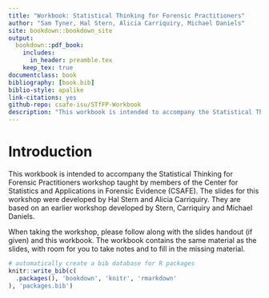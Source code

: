 ```yaml
--- 
title: "Workbook: Statistical Thinking for Forensic Practitioners"
author: "Sam Tyner, Hal Stern, Alicia Carriquiry, Michael Daniels"
site: bookdown::bookdown_site
output:
  bookdown::pdf_book:
    includes:
      in_header: preamble.tex
    keep_tex: true  
documentclass: book
bibliography: [book.bib]
biblio-style: apalike
link-citations: yes
github-repo: csafe-isu/STfFP-Workbook
description: "This workbook is intended to accompany the Statistical Thinking for Forensic Practitioners workshop taught by members of CSAFE."
---
```


# Introduction

This workbook is intended to accompany the Statistical Thinking for Forensic Practitioners workshop taught by members of the Center for Statistics and Applications in Forensic Evidence (CSAFE). The slides for this workshop were developed by Hal Stern and Alicia Carriquiry.  They are based on an earlier workshop developed by Stern, Carriquiry and Michael Daniels.

When taking the workshop, please follow along with the slides handout (if given) and this workbook. The workbook contains the same material as the slides, with room for you to take notes and to fill in the missing material. 


```r
# automatically create a bib database for R packages
knitr::write_bib(c(
  .packages(), 'bookdown', 'knitr', 'rmarkdown'
), 'packages.bib')
```
